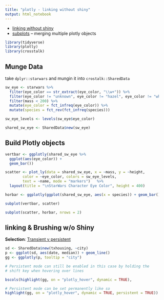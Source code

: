 ```yaml
---
title: "plotly - linking without shiny"
output: html_notebook
---
```


- [linking without shiny](https://plotly-book.cpsievert.me/linking-views-without-shiny.html#linking-views-without-shiny)
- [subplots](https://plotly-book.cpsievert.me/merging-plotly-objects.html) -- merging multiple plotly objects

```r
library(tidyverse)
library(plotly)
library(crosstalk)
```

## Munge Data

take `dplyr::starwars` and mungin it into `crostalk::SharedData`

```r
sw_eye <- starwars %>% 
  filter(eye_color == str_extract(eye_color, "\\w+")) %>% 
  filter(eye_color != "unknown", eye_color != "hazel", eye_color != "white") %>% 
  filter(mass < 200) %>% 
  mutate(eye_color = fct_infreq(eye_color)) %>% 
  mutate(species = fct_rev(fct_infreq(species)))

sw_eye_levels <- levels(sw_eye$eye_color)

shared_sw_eye <- SharedData$new(sw_eye)
```

##  Build Plotly objects

```r
vertbar <- ggplotly(shared_sw_eye %>% 
  ggplot(aes(eye_color)) +
  geom_bar())

scatter <- plot_ly(data = shared_sw_eye, x = ~mass, y = ~height, 
        color = ~eye_color, colors = sw_eye_levels,
        text = ~name, mode = "markers")   %>% 
  layout(title = "\nStarWars Character Eye Color", height = 400)

horbar <- ggplotly(ggplot(shared_sw_eye, aes(x = species)) + geom_bar() + coord_flip())
```



```r

subplot(vertbar, scatter)

```

```r
subplot(scatter, horbar, nrows = 2)
```

## linking & Brushing w/o Shiny

**Selection**: [Transient v persistent](https://plotly-book.cpsievert.me/linking-views-without-shiny.html#transient-versus-persistent-selection)


```r
sd <- SharedData$new(txhousing, ~city)
p <- ggplot(sd, aes(date, median)) + geom_line()
gg <- ggplotly(p, tooltip = "city")

# Persistent mode can still be enabled in this case by holding the
# shift key when hovering over lines

bscols(highlight(gg, on = "plotly_hover", dynamic = TRUE),

# Persistent mode can be set permanently like so
highlight(gg, on = "plotly_hover", dynamic = TRUE, persistent = TRUE))
```



